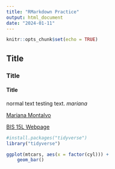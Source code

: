 ```yaml
---
title: "RMarkdown Practice"
output: html_document
date: "2024-01-11"
---
```


```r
knitr::opts_chunk$set(echo = TRUE)
```

## Title
### Title
#### Title
normal text
testing text. 
_mariana_

[Mariana Montalvo](mmontalvo@ucdavis.edu)

[BIS 15L Webpage](https://jmledford3115.github.io/datascibiol/)

```r
#install.packages("tidyverse")
library("tidyverse")
```

```r
ggplot(mtcars, aes(x = factor(cyl))) +
    geom_bar()
```

